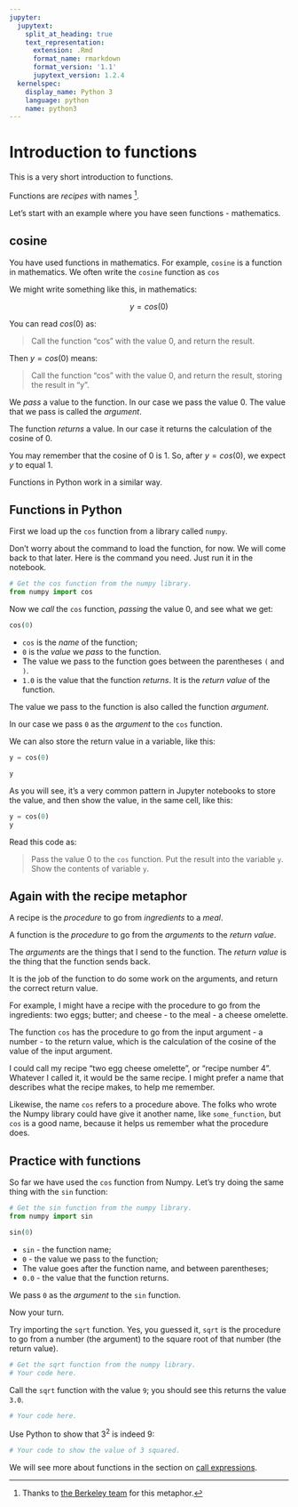 ```yaml
---
jupyter:
  jupytext:
    split_at_heading: true
    text_representation:
      extension: .Rmd
      format_name: rmarkdown
      format_version: '1.1'
      jupytext_version: 1.2.4
  kernelspec:
    display_name: Python 3
    language: python
    name: python3
---
```


# Introduction to functions

This is a very short introduction to functions.

Functions are *recipes* with names [^berkeley-thanks].

[^berkeley-thanks]: Thanks to [the Berkeley
  team](https://www.inferentialthinking.com/chapters/08/Functions_and_Tables)
  for this metaphor.

Let's start with an example where you have seen functions - mathematics.

## cosine

You have used functions in mathematics.  For example, `cosine` is a function in
mathematics.  We often write the `cosine` function as `cos`

We might write something like this, in mathematics:

$$
y = cos(0)
$$

You can read $cos(0)$ as:

> Call the function "cos" with the value 0, and return the result.

Then $y = cos(0)$ means:

> Call the function "cos" with the value 0, and return the result, storing the
> result in "y".

We *pass* a value to the function.  In our case we pass the value $0$.  The
value that we pass is called the *argument*.

The function *returns* a value.  In our case it returns the calculation of the
cosine of $0$.

You may remember that the cosine of 0 is 1.  So, after $y = cos(0)$, we expect
$y$ to equal 1.

Functions in Python work in a similar way.

## Functions in Python

First we load up the `cos` function from a library called `numpy`.

Don't worry about the command to load the function, for now.  We will come back
to that later.  Here is the command you need. Just run it in the notebook.

```python
# Get the cos function from the numpy library.
from numpy import cos
```

Now we *call* the `cos` function, *passing* the value 0, and see what we get:

```python
cos(0)
```

* `cos` is the *name* of the function;
* `0` is the *value* we *pass* to the function.
* The value we pass to the function goes between the parentheses `(` and `)`.
* `1.0` is the value that the function *returns*.  It is the *return value* of
  the function.

The value we pass to the function is also called the function *argument*.

In our case we pass `0` as the *argument* to the `cos` function.

We can also store the return value in a variable, like this:

```python
y = cos(0)
```

```python
y
```

As you will see, it's a very common pattern in Jupyter notebooks to store the
value, and then show the value, in the same cell, like this:

```python
y = cos(0)
y
```

Read this code as:

> Pass the value 0 to the `cos` function.  Put the result into the variable
> `y`. Show the contents of variable `y`.

## Again with the recipe metaphor

A recipe is the *procedure* to go from *ingredients* to a *meal*.

A function is the *procedure* to go from the *arguments* to the *return value*.

The *arguments* are the things that I send to the function.  The *return value*
is the thing that the function sends back.

It is the job of the function to do some work on the arguments, and return the
correct return value.

For example, I might have a recipe with the procedure to go from the
ingredients: two eggs; butter; and cheese \- to the meal \- a cheese omelette.

The function `cos` has the procedure to go from the input argument - a number -
to the return value, which is the calculation of the cosine of the value of the
input argument.

I could call my recipe "two egg cheese omelette", or "recipe number
4".  Whatever I called it, it would be the same recipe.  I might
prefer a name that describes what the recipe makes, to help me
remember.

Likewise, the name `cos` refers to a procedure above.  The folks who wrote the
Numpy library could have give it another name, like `some_function`, but `cos`
is a good name, because it helps us remember what the procedure does.


## Practice with functions

So far we have used the `cos` function from Numpy.  Let's try doing the same
thing with the `sin` function:

```python
# Get the sin function from the numpy library.
from numpy import sin
```

```python
sin(0)
```

* `sin` - the function name;
* `0` - the value we pass to the function;
* The value goes after the function name, and between parentheses;
* `0.0` - the value that the function returns.

We pass `0` as the *argument* to the `sin` function.


Now your turn.

Try importing the `sqrt` function.  Yes, you guessed it, `sqrt` is the
procedure to go from a number (the argument) to the square root of that number
(the return value).

```python
# Get the sqrt function from the numpy library.
# Your code here.
```

Call the `sqrt` function with the value `9`; you should see this returns the value `3.0`.

```python
# Your code here.
```

Use Python to show that $3^2$ is indeed 9:

```python
# Your code to show the value of 3 squared.
```

We will see more about functions in the section on [call expressions](Calls).
